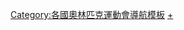 {{Navbox
|name = 2016年夏季奥林匹克运动会代表团
|state = collapsed
|title = [[2016年夏季奧林匹克運動會]]代表團
|titlestyle = background:#BFD7FF
|groupstyle = background:#BFD7FF
|bodyclass = hlist
|group1 = 非洲
|list1 = 
* [[2016年夏季奧林匹克運動會阿爾及利亞代表團|阿爾及利亞]]
* [[2016年夏季奧林匹克運動會安哥拉代表團|安哥拉]]
* [[2016年夏季奧林匹克運動會貝寧代表團|貝寧]]
* [[2016年夏季奧林匹克運動會波札那代表團|波札那]]
* [[2016年夏季奧林匹克運動會布吉納法索代表團|布吉納法索]]
* [[2016年夏季奧林匹克運動會蒲隆地代表團|蒲隆地]]
* [[2016年夏季奧林匹克運動會喀麥隆代表團|喀麥隆]]
* [[2016年夏季奧林匹克運動會維德角代表團|維德角]]
* [[2016年夏季奧林匹克運動會中非共和國代表團|中非共和國]]
* [[2016年夏季奥林匹克运动会乍得代表团|查德]]
* [[2016年夏季奧林匹克運動會葛摩代表團|葛摩]]
* [[2016年夏季奥林匹克运动会刚果共和国代表团|剛果共和國]]
* [[2016年夏季奧林匹克運動會剛果民主共和國代表團|剛果民主共和國]]
* [[2016年夏季奧林匹克運動會象牙海岸代表團|象牙海岸]]
* [[2016年夏季奧林匹克運動會吉布地代表團|吉布地]]
* [[2016年夏季奧林匹克運動會埃及代表團|埃及]]
* [[2016年夏季奧林匹克運動會赤道幾內亞代表團|赤道幾內亞]]
* [[2016年夏季奧林匹克運動會厄利垂亞代表團|厄利垂亞]]
* [[2016年夏季奧林匹克運動會衣索比亞代表團|衣索比亞]]
* [[2016年夏季奧林匹克運動會加彭代表團|加彭]]
* [[2016年夏季奧林匹克運動會甘比亞代表團|甘比亞]]
* [[2016年夏季奧林匹克運動會迦納代表團|迦納]]
* [[2016年夏季奧林匹克運動會幾內亞代表團|幾內亞]]
* [[2016年夏季奧林匹克運動會幾內亞比索代表團|幾內亞比索]]
* [[2016年夏季奧林匹克運動會肯尼亞代表團|肯亞]]
* [[2016年夏季奧林匹克運動會賴索托代表團|賴索托]]
* [[2016年夏季奧林匹克運動會賴比瑞亞代表團|賴比瑞亞]]
* [[2016年夏季奧林匹克運動會利比亞代表團|利比亞]]
* [[2016年夏季奧林匹克運動會馬達加斯加代表團|馬達加斯加]]
* [[2016年夏季奧林匹克運動會馬拉威代表團|馬拉威]]
* [[2016年夏季奧林匹克運動會馬利代表團|馬利]]
* [[2016年夏季奧林匹克運動會茅利塔尼亞代表團|茅利塔尼亞]]
* [[2016年夏季奧林匹克運動會模里西斯代表團|模里西斯]]
* [[2016年夏季奧林匹克運動會摩洛哥代表團|摩洛哥]]
* [[2016年夏季奧林匹克運動會莫三比克代表團|莫三比克]]
* [[2016年夏季奧林匹克運動會納米比亞代表團|納米比亞]]
* [[2016年夏季奥林匹克运动会尼日尔代表团|尼日尔]]
* [[2016年夏季奧林匹克運動會奈及利亞代表團|奈及利亞]]
* [[2016年夏季奧林匹克運動會盧安達代表團|盧安達]]
* [[2016年夏季奧林匹克運動會聖多美和普林西比代表團|聖多美和普林西比]]
* [[2016年夏季奧林匹克運動會塞內加爾代表團|塞內加爾]]
* [[2016年夏季奧林匹克運動會塞席爾代表團|塞席爾]]
* [[2016年夏季奥林匹克运动会塞拉利昂代表团|塞拉利昂]]
* [[2016年夏季奧林匹克運動會索馬里代表團|索馬利亞]]
* [[2016年夏季奧林匹克運動會南非代表團|南非]]
* [[2016年夏季奧林匹克運動會南蘇丹代表團|南蘇丹]]
* [[2016年夏季奧林匹克運動會蘇丹代表團|蘇丹]]
* [[2016年夏季奧林匹克運動會史瓦濟蘭代表團|史瓦濟蘭]]
* [[2016年夏季奧林匹克運動會坦尚尼亞代表團|坦尚尼亞]]
* [[2016年夏季奧林匹克運動會多哥代表團|多哥]]
* [[2016年夏季奧林匹克運動會突尼斯代表團|突尼西亞]]
* [[2016年夏季奧林匹克運動會烏干達代表團|烏干達]]
* [[2016年夏季奧林匹克運動會尚比亞代表團|尚比亞]]
* [[2016年夏季奧林匹克運動會辛巴威代表團|辛巴威]]

|group2 = 美洲
|list2 = 
* [[2016年夏季奧林匹克運動會安地卡及巴布達代表團|安地卡及巴布達]]
* [[2016年夏季奧林匹克運動會阿根廷代表團|阿根廷]]
* [[2016年夏季奧林匹克運動會阿魯巴代表團|阿魯巴]]
* [[2016年夏季奧林匹克運動會巴哈馬代表團|巴哈馬]]
* [[2016年夏季奧林匹克運動會巴貝多代表團|巴貝多]]
* [[2016年夏季奧林匹克運動會貝里斯代表團|貝里斯]]
* [[2016年夏季奧林匹克運動會百慕達代表團|百慕達]]
* [[2016年夏季奧林匹克運動會玻利維亞代表團|玻利維亞]]
* [[2016年夏季奧林匹克運動會巴西代表團|巴西]]
* [[2016年夏季奧林匹克運動會英屬維京群島代表團|英屬維京群島]]
* [[2016年夏季奧林匹克運動會加拿大代表團|加拿大]]
* [[2016年夏季奧林匹克運動會開曼群島代表團|開曼群島]]
* [[2016年夏季奧林匹克運動會智利代表團|智利]]
* [[2016年夏季奧林匹克運動會哥倫比亞代表團|哥倫比亞]]
* [[2016年夏季奧林匹克運動會哥斯達黎加代表團|哥斯達黎加]]
* [[2016年夏季奧林匹克運動會古巴代表團|古巴]]
* [[2016年夏季奧林匹克運動會多米尼克代表團|多米尼克]]
* [[2016年夏季奧林匹克運動會多明尼加共和國代表團|多明尼加]]
* [[2016年夏季奧林匹克運動會厄瓜多代表團|厄瓜多]]
* [[2016年夏季奧林匹克運動會薩爾瓦多代表團|薩爾瓦多]]
* [[2016年夏季奧林匹克運動會格瑞那達代表團|格瑞那達]]
* [[2016年夏季奧林匹克運動會瓜地馬拉代表團|瓜地馬拉]]
* [[2016年夏季奧林匹克運動會蓋亞那代表團|蓋亞那]]
* [[2016年夏季奧林匹克運動會海地代表團|海地]]
* [[2016年夏季奧林匹克運動會宏都拉斯代表團|宏都拉斯]]
* [[2016年夏季奧林匹克運動會牙買加代表團|牙買加]]
* [[2016年夏季奧林匹克運動會墨西哥代表團|墨西哥]]
* [[2016年夏季奧林匹克運動會尼加拉瓜代表團|尼加拉瓜]]
* [[2016年夏季奧林匹克運動會巴拿馬代表團|巴拿馬]]
* [[2016年夏季奧林匹克運動會巴拉圭代表團|巴拉圭]]
* [[2016年夏季奧林匹克運動會秘魯代表團|秘魯]]
* [[2016年夏季奧林匹克運動會波多黎各代表團|波多黎各]]
* [[2016年夏季奧林匹克運動會聖克里斯多福及尼維斯代表團|聖克里斯多福及尼維斯]]
* [[2016年夏季奧林匹克運動會聖露西亞代表團|聖露西亞]]
* [[2016年夏季奧林匹克運動會聖文森及格瑞那丁代表團|聖文森及格瑞那丁]]
* [[2016年夏季奧林匹克運動會蘇利南代表團|蘇利南]]
* [[2016年夏季奧林匹克運動會千里達及托巴哥代表團|千里達及托巴哥]]
* [[2016年夏季奧林匹克運動會美國代表團|美國]]
* [[2016年夏季奧林匹克運動會烏拉圭代表團|烏拉圭]]
* [[2016年夏季奧林匹克運動會委內瑞拉代表團|委內瑞拉]]
* [[2016年夏季奧林匹克運動會維京群島代表團|維京群島]]

|group3 = 亞洲
|list3 = 
* [[2016年夏季奧林匹克運動會阿富汗代表團|阿富汗]]
* [[2016年夏季奧林匹克運動會巴林代表團|巴林]]
* [[2016年夏季奧林匹克運動會孟加拉代表團|孟加拉]]
* [[2016年夏季奧林匹克運動會不丹代表團|不丹]]
* [[2016年夏季奧林匹克運動會汶萊代表團|汶萊]]
* [[2016年夏季奧林匹克運動會柬埔寨代表團|柬埔寨]]
* [[2016年夏季奧林匹克運動會中國代表團|中國]]
* [[2016年夏季奧林匹克運動會中國香港代表團|中國香港]]
* [[2016年夏季奧林匹克運動會印度代表團|印度]]
* [[2016年夏季奧林匹克運動會印度尼西亞代表團|印度尼西亞]]
* [[2016年夏季奧林匹克運動會伊朗代表團|伊朗]]
* [[2016年夏季奧林匹克運動會伊拉克代表團|伊拉克]]
* [[2016年夏季奧林匹克運動會日本代表團|日本]]
* [[2016年夏季奧林匹克運動會約旦代表團|約旦]]
* [[2016年夏季奧林匹克運動會哈薩克代表團|哈薩克]]
* [[2016年夏季奧林匹克運動會朝鮮代表團|朝鮮]]
* [[2016年夏季奧林匹克運動會韓國代表團|韓國]]
* [[2016年夏季奧林匹克運動會吉爾吉斯代表團|吉爾吉斯]]
* [[2016年夏季奧林匹克運動會寮國代表團|寮國]]
* [[2016年夏季奧林匹克運動會黎巴嫩代表團|黎巴嫩]]
* [[2016年夏季奧林匹克運動會馬來西亞代表團|馬來西亞]]
* [[2016年夏季奧林匹克運動會馬爾地夫代表團|馬爾地夫]]
* [[2016年夏季奧林匹克運動會蒙古國代表團|蒙古]]
* [[2016年夏季奧林匹克運動會緬甸代表團|緬甸]]
* [[2016年夏季奧林匹克運動會尼泊爾代表團|尼泊爾]]
* [[2016年夏季奧林匹克運動會阿曼代表團|阿曼]]
* [[2016年夏季奧林匹克運動會巴基斯坦代表團|巴基斯坦]]
* [[2016年夏季奧林匹克運動會巴勒斯坦代表團|巴勒斯坦]]
* [[2016年夏季奧林匹克運動會菲律賓代表團|菲律賓]]
* [[2016年夏季奧林匹克運動會卡達代表團|卡達]]
* [[2016年夏季奧林匹克運動會沙烏地阿拉伯代表團|沙烏地阿拉伯]]
* [[2016年夏季奧林匹克運動會新加坡代表團|新加坡]]
* [[2016年夏季奧林匹克運動會斯里蘭卡代表團|斯里蘭卡]]
* [[2016年夏季奧林匹克運動會敘利亞代表團|敘利亞]]
* [[2016年夏季奧林匹克運動會中華台北代表團|中華台北]]
* [[2016年夏季奧林匹克運動會塔吉克代表團|塔吉克]]
* [[2016年夏季奧林匹克運動會泰國代表團|泰國]]
* [[2016年夏季奧林匹克運動會東帝汶代表團|東帝汶]]
* [[2016年夏季奧林匹克運動會土庫曼代表團|土庫曼]]
* [[2016年夏季奧林匹克運動會阿拉伯聯合大公國代表團|阿拉伯聯合大公國]]
* [[2016年夏季奧林匹克運動會烏茲別克代表團|烏茲別克]]
* [[2016年夏季奧林匹克運動會越南代表團|越南]]
* [[2016年夏季奧林匹克運動會葉門代表團|葉門]]

|group4 = 歐洲
|list4 = 
* [[2016年夏季奧林匹克運動會阿爾巴尼亞代表團|阿爾巴尼亞]]
* [[2016年夏季奧林匹克運動會安道爾代表團|安道爾]]
* [[2016年夏季奧林匹克運動會亞美尼亞代表團|亞美尼亞]]
* [[2016年夏季奧林匹克運動會奧地利代表團|奧地利]]
* [[2016年夏季奧林匹克運動會亞塞拜然代表團|亞塞拜然]]
* [[2016年夏季奧林匹克運動會白俄羅斯代表團|白俄羅斯]]
* [[2016年夏季奧林匹克運動會比利時代表團|比利時]]
* [[2016年夏季奧林匹克運動會波士尼亞與赫塞哥維納代表團|波士尼亞與赫塞哥維納]]
* [[2016年夏季奧林匹克運動會保加利亞代表團|保加利亞]]
* [[2016年夏季奧林匹克運動會克羅埃西亞代表團|克羅埃西亞]]
* [[2016年夏季奧林匹克運動會賽普勒斯代表團|賽普勒斯]]
* [[2016年夏季奧林匹克運動會捷克代表團|捷克]]
* [[2016年夏季奧林匹克運動會丹麥代表團|丹麥]]
* [[2016年夏季奧林匹克運動會愛沙尼亞代表團|愛沙尼亞]]
* [[2016年夏季奧林匹克運動會芬蘭代表團|芬蘭]]
* [[2016年夏季奧林匹克運動會法國代表團|法國]]
* [[2016年夏季奧林匹克運動會喬治亞代表團|喬治亞]]
* [[2016年夏季奧林匹克運動會德國代表團|德國]]
* [[2016年夏季奧林匹克運動會英國代表團|英國]]
* [[2016年夏季奧林匹克運動會希臘代表團|希臘]]
* [[2016年夏季奧林匹克運動會匈牙利代表團|匈牙利]]
* [[2016年夏季奧林匹克運動會冰島代表團|冰島]]
* [[2016年夏季奧林匹克運動會愛爾蘭代表團|愛爾蘭]]
* [[2016年夏季奧林匹克運動會以色列代表團|以色列]]
* [[2016年夏季奧林匹克運動會義大利代表團|義大利]]
* [[2016年夏季奧林匹克運動會科索沃代表團|科索沃]]
* [[2016年夏季奧林匹克運動會拉脫維亞代表團|拉脫維亞]]
* [[2016年夏季奧林匹克運動會列支敦斯登代表團|列支敦斯登]]
* [[2016年夏季奧林匹克運動會立陶宛代表團|立陶宛]]
* [[2016年夏季奧林匹克運動會盧森堡代表團|盧森堡]]
* [[2016年夏季奧林匹克運動會馬其頓代表團|馬其頓]]
* [[2016年夏季奧林匹克運動會馬爾他代表團|馬爾他]]
* [[2016年夏季奧林匹克運動會摩爾多瓦代表團|摩爾多瓦]]
* [[2016年夏季奧林匹克運動會摩納哥代表團|摩納哥]]
* [[2016年夏季奧林匹克運動會蒙特內哥羅共和國代表團|蒙特內哥羅]]
* [[2016年夏季奧林匹克運動會荷蘭代表團|荷蘭]]
* [[2016年夏季奧林匹克運動會挪威代表團|挪威]]
* [[2016年夏季奧林匹克運動會波蘭代表團|波蘭]]
* [[2016年夏季奧林匹克運動會葡萄牙代表團|葡萄牙]]
* [[2016年夏季奧林匹克運動會羅馬尼亞代表團|羅馬尼亞]]
* [[2016年夏季奧林匹克運動會俄羅斯代表團|俄羅斯]]
* [[2016年夏季奧林匹克運動會聖馬利諾代表團|聖馬利諾]]
* [[2016年夏季奧林匹克運動會塞爾維亞代表團|塞爾維亞]]
* [[2016年夏季奧林匹克運動會斯洛伐克代表團|斯洛伐克]]
* [[2016年夏季奧林匹克運動會斯洛維尼亞代表團|斯洛維尼亞]]
* [[2016年夏季奧林匹克運動會西班牙代表團|西班牙]]
* [[2016年夏季奧林匹克運動會瑞典代表團|瑞典]]
* [[2016年夏季奧林匹克運動會瑞士代表團|瑞士]]
* [[2016年夏季奧林匹克運動會土耳其代表團|土耳其]]
* [[2016年夏季奧林匹克運動會烏克蘭代表團|烏克蘭]]

|group5 = 大洋洲
|list5 = 
* [[2016年夏季奧林匹克運動會美屬薩摩亞代表團|美屬薩摩亞]]
* [[2016年夏季奧林匹克運動會澳大利亞代表團|澳大利亞]]
* [[2016年夏季奧林匹克運動會庫克群島代表團|庫克群島]]
* [[2016年夏季奧林匹克運動會斐濟代表團|斐濟]]
* [[2016年夏季奧林匹克運動會關島代表團|關島]]
* [[2016年夏季奧林匹克運動會吉里巴斯代表團|吉里巴斯]]
* [[2016年夏季奧林匹克運動會馬紹爾群島代表團|馬紹爾群島]]
* [[2016年夏季奧林匹克運動會密克羅尼西亞代表團|密克羅尼西亞]]
* [[2016年夏季奧林匹克運動會諾魯代表團|諾魯]]
* [[2016年夏季奧林匹克運動會紐西蘭代表團|紐西蘭]]
* [[2016年夏季奧林匹克運動會帛琉代表團|帛琉]]
* [[2016年夏季奧林匹克運動會巴布亞紐幾內亞代表團|巴布亞紐幾內亞]]
* [[2016年夏季奧林匹克運動會薩摩亞代表團|薩摩亞]]
* [[2016年夏季奧林匹克運動會索羅門群島代表團|索羅門群島]]
* [[2016年夏季奧林匹克運動會東加代表團|東加]]
* [[2016年夏季奧林匹克運動會吐瓦魯代表團|吐瓦魯]]
* [[2016年夏季奧林匹克運動會萬那杜代表團|萬那杜]]

|group6 = 其他
|list6 = 
* [[2016年夏季奥林匹克运动会难民代表团|难民代表队]]
* [[2016年夏季奧林匹克運動會獨立參賽者|獨立參賽者]]

}}<noinclude>
{{collapsible option}}
[[Category:各國奧林匹克運動會導航模板]]
[[Category:2016年夏季奧林匹克運動會代表團|+]]
</noinclude>